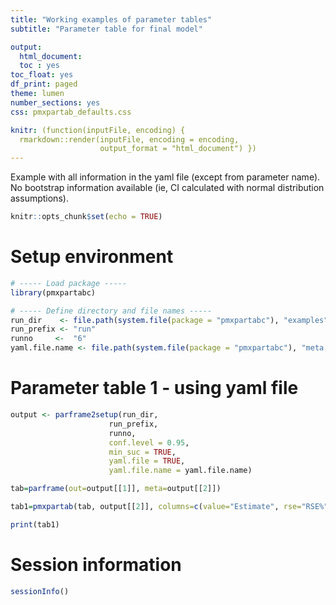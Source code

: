 ```yaml
---
title: "Working examples of parameter tables"
subtitle: "Parameter table for final model"

output:
  html_document:
  toc : yes
toc_float: yes
df_print: paged
theme: lumen
number_sections: yes
css: pmxpartab_defaults.css

knitr: (function(inputFile, encoding) {
  rmarkdown::render(inputFile, encoding = encoding,
                    output_format = "html_document") })
---
```


Example with all information in the yaml file (except from parameter name). No bootstrap information available (ie, CI calculated with normal distribution assumptions).
  
```r

knitr::opts_chunk$set(echo = TRUE)

```

# Setup environment
```r

# ----- Load package -----
library(pmxpartabc)

# ----- Define directory and file names -----
run_dir    <- file.path(system.file(package = "pmxpartabc"), "examples")
run_prefix <- "run"
runno     <-  "6"
yaml.file.name <- file.path(system.file(package = "pmxpartabc"), "meta.yaml")
```

# Parameter table 1 - using yaml file
```r

output <- parframe2setup(run_dir, 
                      run_prefix, 
                      runno, 
                      conf.level = 0.95, 
                      min_suc = TRUE, 
                      yaml.file = TRUE, 
                      yaml.file.name = yaml.file.name)

tab=parframe(out=output[[1]], meta=output[[2]])  

tab1=pmxpartab(tab, output[[2]], columns=c(value="Estimate", rse="RSE%", ci95="95%CI", shrinkage="Shrinkage"))

print(tab1)

```

# Session information
```r

sessionInfo()

```

